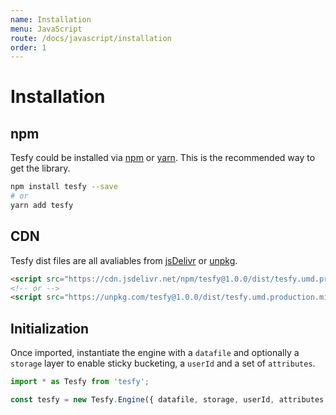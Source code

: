 ```yaml
---
name: Installation
menu: JavaScript
route: /docs/javascript/installation
order: 1
---
```


# Installation

## npm

Tesfy could be installed via [npm](https://www.npmjs.com/) or [yarn](https://yarnpkg.com/). This is the recommended way to get the library.

```bash
npm install tesfy --save
# or
yarn add tesfy
```

## CDN
Tesfy dist files are all avaliables from [jsDelivr](https://www.jsdelivr.com/package/npm/tesfy) or [unpkg](https://unpkg.com/).

```html
<script src="https://cdn.jsdelivr.net/npm/tesfy@1.0.0/dist/tesfy.umd.production.min.js"></script>
<!-- or -->
<script src="https://unpkg.com/tesfy@1.0.0/dist/tesfy.umd.production.min.js"></script>
```

## Initialization
Once imported, instantiate the engine with a `datafile` and optionally a `storage` layer to enable sticky bucketing, a `userId` and a set of `attributes`.

```js
import * as Tesfy from 'tesfy';

const tesfy = new Tesfy.Engine({ datafile, storage, userId, attributes });
```
